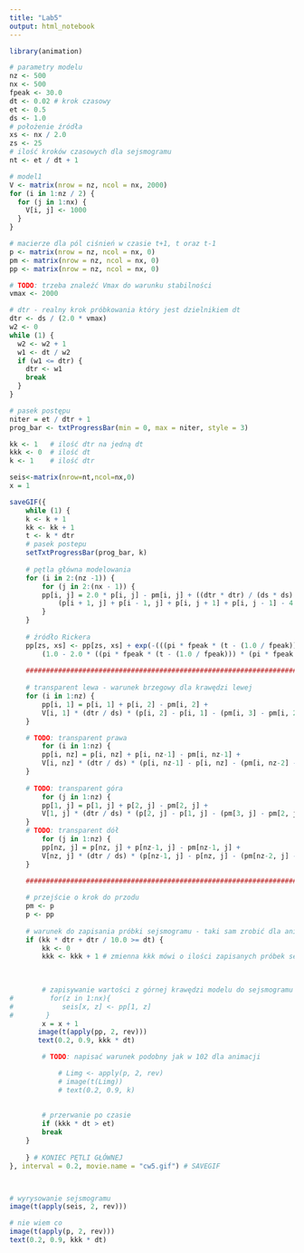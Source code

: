 ```yaml
---
title: "Lab5"
output: html_notebook
---
```




```r
library(animation)

# parametry modelu
nz <- 500
nx <- 500
fpeak <- 30.0
dt <- 0.02 # krok czasowy
et <- 0.5
ds <- 1.0
# położenie źródła
xs <- nx / 2.0
zs <- 25
# ilość kroków czasowych dla sejsmogramu
nt <- et / dt + 1

# model1
V <- matrix(nrow = nz, ncol = nx, 2000)
for (i in 1:nz / 2) {
  for (j in 1:nx) {
    V[i, j] <- 1000
  }  
}

# macierze dla pól ciśnień w czasie t+1, t oraz t-1
p <- matrix(nrow = nz, ncol = nx, 0)
pm <- matrix(nrow = nz, ncol = nx, 0)
pp <- matrix(nrow = nz, ncol = nx, 0)

# TODO: trzeba znaleźć Vmax do warunku stabilności
vmax <- 2000

# dtr - realny krok próbkowania który jest dzielnikiem dt
dtr <- ds / (2.0 * vmax)
w2 <- 0
while (1) {
  w2 <- w2 + 1
  w1 <- dt / w2
  if (w1 <= dtr) {
    dtr <- w1
    break
  }
}

# pasek postępu
niter = et / dtr + 1
prog_bar <- txtProgressBar(min = 0, max = niter, style = 3)

kk <- 1   # ilość dtr na jedną dt
kkk <- 0  # ilość dt
k <- 1    # ilość dtr

seis<-matrix(nrow=nt,ncol=nx,0)
x = 1

saveGIF({
    while (1) {
    k <- k + 1
    kk <- kk + 1
    t <- k * dtr
    # pasek postepu
    setTxtProgressBar(prog_bar, k)
    
    # pętla główna modelowania
    for (i in 2:(nz -1)) {
        for (j in 2:(nx - 1)) {
        pp[i, j] = 2.0 * p[i, j] - pm[i, j] + ((dtr * dtr) / (ds * ds) * V[i, j] * V[i, j]) *
            (p[i + 1, j] + p[i - 1, j] + p[i, j + 1] + p[i, j - 1] - 4.0 * p[i, j])
        }
    }
    
    # źródło Rickera
    pp[zs, xs] <- pp[zs, xs] + exp(-(((pi * fpeak * (t - (1.0 / fpeak))) * (pi * fpeak * (t - (1.0 / fpeak)))))) *
        (1.0 - 2.0 * ((pi * fpeak * (t - (1.0 / fpeak))) * (pi * fpeak * (t - (1.0 / fpeak)))))
    
    ######################################################################################
    
    # transparent lewa - warunek brzegowy dla krawędzi lewej
    for (i in 1:nz) {
        pp[i, 1] = p[i, 1] + p[i, 2] - pm[i, 2] +
        V[i, 1] * (dtr / ds) * (p[i, 2] - p[i, 1] - (pm[i, 3] - pm[i, 2]))
    }

    # TODO: transparent prawa
        for (i in 1:nz) {
        pp[i, nz] = p[i, nz] + p[i, nz-1] - pm[i, nz-1] +
        V[i, nz] * (dtr / ds) * (p[i, nz-1] - p[i, nz] - (pm[i, nz-2] - pm[i, nz-1]))
    }
    
    # TODO: transparent góra
        for (j in 1:nz) {
        pp[1, j] = p[1, j] + p[2, j] - pm[2, j] +
        V[1, j] * (dtr / ds) * (p[2, j] - p[1, j] - (pm[3, j] - pm[2, j]))
    }
    # TODO: transparent dół
        for (j in 1:nz) {
        pp[nz, j] = p[nz, j] + p[nz-1, j] - pm[nz-1, j] +
        V[nz, j] * (dtr / ds) * (p[nz-1, j] - p[nz, j] - (pm[nz-2, j] - pm[nz-1, j]))
    }

    ######################################################################################
    
    # przejście o krok do przodu
    pm <- p
    p <- pp
    
    # warunek do zapisania próbki sejsmogramu - taki sam zrobić dla animacji!
    if (kk * dtr + dtr / 10.0 >= dt) {
        kk <- 0
        kkk <- kkk + 1 # zmienna kkk mówi o ilości zapisanych próbek sejsmogramu
        

        
        # zapisywanie wartości z górnej krawędzi modelu do sejsmogramu
#         for(z in 1:nx){
#            seis[x, z] <- pp[1, z]
#        }
        x = x + 1
       image(t(apply(pp, 2, rev)))
       text(0.2, 0.9, kkk * dt)

        # TODO: napisać warunek podobny jak w 102 dla animacji

            # Limg <- apply(p, 2, rev)
            # image(t(Limg))
            # text(0.2, 0.9, k)
        
        
        # przerwanie po czasie
        if (kkk * dt > et)
        break
    }
    
    } # KONIEC PĘTLI GŁÓWNEJ
}, interval = 0.2, movie.name = "cw5.gif") # SAVEGIF



# wyrysowanie sejsmogramu
image(t(apply(seis, 2, rev)))

# nie wiem co
image(t(apply(p, 2, rev)))
text(0.2, 0.9, kkk * dt)


```









